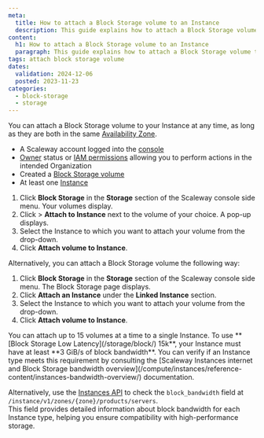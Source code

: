 ```yaml
---
meta:
  title: How to attach a Block Storage volume to an Instance
  description: This guide explains how to attach a Block Storage volume to a Scaleway Instance. Follow simple steps to manage your storage efficiently.
content:
  h1: How to attach a Block Storage volume to an Instance
  paragraph: This guide explains how to attach a Block Storage volume to a Scaleway Instance. Follow simple steps to manage your storage efficiently.
tags: attach block storage volume
dates:
  validation: 2024-12-06
  posted: 2023-11-23
categories:
  - block-storage
  - storage
---
```


You can attach a Block Storage volume to your Instance at any time, as long as they are both in the same [Availability Zone](/compute/instances/concepts/#availability-zone).

<Macro id="requirements" />

- A Scaleway account logged into the [console](https://console.scaleway.com)
- [Owner](/identity-and-access-management/iam/concepts/#owner) status or [IAM permissions](/identity-and-access-management/iam/concepts/#permission) allowing you to perform actions in the intended Organization
- Created a [Block Storage volume](/storage/block/how-to/create-a-volume/)
- At least one [Instance](/compute/instances/how-to/create-an-instance/)


1. Click **Block Storage** in the **Storage** section of the Scaleway console side menu. Your volumes display.
2. Click <Icon name="more" /> > **Attach to Instance** next to the volume of your choice. A pop-up displays.
3. Select the Instance to which you want to attach your volume from the drop-down.
4. Click **Attach volume to Instance**.

Alternatively, you can attach a Block Storage volume the following way:

1. Click **Block Storage** in the **Storage** section of the Scaleway console side menu. The Block Storage page displays.
2. Click **Attach an Instance** under the **Linked Instance** section.
    <Lightbox src="scaleway-block-storage-attach-instance.webp" alt="" />
3. Select the Instance to which you want to attach your volume from the drop-down.
4. Click **Attach volume to Instance**.

<Message type="important">
  You can attach up to 15 volumes at a time to a single Instance.
</Message>
<Message type="note">
  To use **[Block Storage Low Latency](/storage/block/) 15k**, your Instance must have at least **3 GiB/s of block bandwidth**.  
  You can verify if an Instance type meets this requirement by consulting the [Scaleway Instances internet and Block Storage bandwidth overview](/compute/instances/reference-content/instances-bandwidth-overview/) documentation.  

  Alternatively, use the [Instances API](https://www.scaleway.com/en/developers/api/instance/#path-instance-types-list-instance-types) to check the `block_bandwidth` field at `/instance/v1/zones/{zone}/products/servers`.  
  This field provides detailed information about block bandwidth for each Instance type, helping you ensure compatibility with high-performance storage.
</Message>


